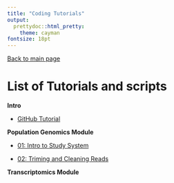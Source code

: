 ```yaml
---
title: "Coding Tutorials"
output:
  prettydoc::html_pretty:
    theme: cayman
fontsize: 18pt
---
```


[Back to main page](index.html)

# List of Tutorials and scripts

**Intro**

* [GitHub Tutorial](Fall2025/tutorials/EcoGeno2025_GitHub_Initial_Walkthrough.md)

**Population Genomics Module**

* [01: Intro to Study System](Fall2025/tutorials/EcoGen2025_PopGenomics1_StudySystem.html)

* [02: Triming and Cleaning Reads](Fall2025/tutorials/EcoGen2025_PopGenomics2_trimreads.html)


**Transcriptomics Module**

